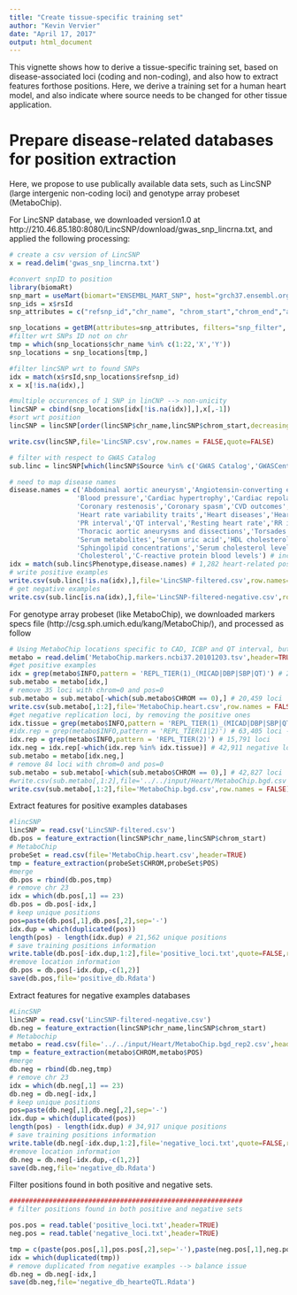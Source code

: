 ```yaml
---
title: "Create tissue-specific training set"
author: "Kevin Vervier"
date: "April 17, 2017"
output: html_document
---
```


This vignette shows how to derive a tissue-specific training set, based on disease-associated loci (coding and non-coding), and also how to extract features forthose positions. Here, we derive a training set for a human heart model, and also indicate where source needs to be changed for other tissue application.

# Prepare disease-related databases for position extraction

Here, we propose to use publically available data sets, such as LincSNP (large intergenic non-coding loci) and genotype array probeset (MetaboChip).

For LincSNP database, we downloaded version1.0 at http://210.46.85.180:8080/LincSNP/download/gwas_snp_lincrna.txt, and applied the following processing:

```r
# create a csv version of LincSNP
x = read.delim('gwas_snp_lincrna.txt')

#convert snpID to position
library(biomaRt)
snp_mart = useMart(biomart="ENSEMBL_MART_SNP", host="grch37.ensembl.org", dataset="hsapiens_snp")
snp_ids = x$rsId
snp_attributes = c("refsnp_id","chr_name", "chrom_start","chrom_end","allele_1","minor_allele")

snp_locations = getBM(attributes=snp_attributes, filters="snp_filter", values=snp_ids, mart=snp_mart)
#filter wrt SNPs ID not on chr
tmp = which(snp_locations$chr_name %in% c(1:22,'X','Y'))
snp_locations = snp_locations[tmp,]

#filter lincSNP wrt to found SNPs
idx = match(x$rsId,snp_locations$refsnp_id)
x = x[!is.na(idx),]

#multiple occurences of 1 SNP in linCNP --> non-unicity
lincSNP = cbind(snp_locations[idx[!is.na(idx)],],x[,-1])
#sort wrt position
lincSNP = lincSNP[order(lincSNP$chr_name,lincSNP$chrom_start,decreasing = F),]

write.csv(lincSNP,file='LincSNP.csv',row.names = FALSE,quote=FALSE)

# filter with respect to GWAS Catalog
sub.linc = lincSNP[which(lincSNP$Source %in% c('GWAS Catalog','GWASCentral')),]

# need to map disease names 
disease.names = c('Abdominal aortic aneurysm','Angiotensin-converting enzyme activity','Aortic root size','Arterial stiffness','Atrial fibrillation','Atrioventricular conduction',
                 'Blood pressure','Cardiac hypertrophy','Cardiac repolarization','Cardiac structure and function','Cardiovascular disease','Carotid atherosclerosis','Coronary artery calcification','Coronary artery disease','Coronary disease','Coronary heart disease',
                 'Coronary restenosis','Coronary spasm','CVD outcomes','Diastolic blood pressure','Dilated cardiomyopathy','Electrocardiographic traits','Echocardiographic traits',
                 'Heart rate variability traits','Heart diseases','Heart failure','Heart rate variability traits','Hypertension','Hypotension','Intima-media thickness myocardial infarct','Left ventricular mass','Long QT syndrome','Major CVD','Myocardial infarction','Peripartum cardiomyopathy','Peripheral artery disease',
                 'PR interval','QT interval','Resting heart rate','RR interval','Sudden cardiac arrest','Systolic blood pressure',
                 'Thoracic aortic aneurysms and dissections','Torsades de Pointes','Total ventricular volume','Triglycerides-Blood pressure','Triglycerides','Ventricular conduction', 
                 'Serum metabolites','Serum uric acid','HDL cholesterol','Acenocoumarol maintenance dosage','log10 serum total immunoglobulin E concentration','Diabetes','Birth weight',
                 'Sphingolipid concentrations','Serum cholesterol levels','LDL cholesterol','Body mass','log10 glycosylated haemoglobin','log10 fibrinogen','Lipoprotein-associated phospholipase A2 activity and mass',
                 'Cholesterol','C-reactive protein blood levels') # included cholesterol, not blood cell related disorders
idx = match(sub.linc$Phenotype,disease.names) # 1,282 heart-related positions in GWAS catalog
# write positive examples
write.csv(sub.linc[!is.na(idx),],file='LincSNP-filtered.csv',row.names=F,quote=F)
# get negative examples
write.csv(sub.linc[is.na(idx),],file='LincSNP-filtered-negative.csv',row.names=F,quote=F)

```

For genotype array probeset (like MetaboChip), we downloaded markers specs file (http://csg.sph.umich.edu/kang/MetaboChip/), and processed as follow
```r
# Using MetaboChip locations specific to CAD, ICBP and QT interval, but not found in other traits
metabo = read.delim('MetaboChip.markers.ncbi37.20101203.tsv',header=TRUE)
#get positive examples
idx = grep(metabo$INFO,pattern = 'REPL_TIER(1)_(MICAD|DBP|SBP|QT)') # 20,494 loci
sub.metabo = metabo[idx,]
# remove 35 loci with chrom=0 and pos=0
sub.metabo = sub.metabo[-which(sub.metabo$CHROM == 0),] # 20,459 loci
write.csv(sub.metabo[,1:2],file='MetaboChip.heart.csv',row.names = FALSE)
#get negative replication loci, by removing the positive ones
idx.tissue = grep(metabo$INFO,pattern = 'REPL_TIER(1)_(MICAD|DBP|SBP|QT)') # 20,494 loci
#idx.rep = grep(metabo$INFO,pattern = 'REPL_TIER(1|2)') # 63,405 loci --> too large set, try to use rep2 only
idx.rep = grep(metabo$INFO,pattern = 'REPL_TIER(2)') # 15,791 loci
idx.neg = idx.rep[-which(idx.rep %in% idx.tissue)] # 42,911 negative loci
sub.metabo = metabo[idx.neg,]
# remove 84 loci with chrom=0 and pos=0
sub.metabo = sub.metabo[-which(sub.metabo$CHROM == 0),] # 42,827 loci
#write.csv(sub.metabo[,1:2],file='../../input/Heart/MetaboChip.bgd.csv',row.names = FALSE)
write.csv(sub.metabo[,1:2],file='MetaboChip.bgd.csv',row.names = FALSE)

```

Extract features for positive examples databases
```r

#lincSNP
lincSNP = read.csv('LincSNP-filtered.csv')
db.pos = feature_extraction(lincSNP$chr_name,lincSNP$chrom_start)
# MetaboChip
probeSet = read.csv(file='MetaboChip.heart.csv',header=TRUE)
tmp = feature_extraction(probeSet$CHROM,probeSet$POS)
#merge
db.pos = rbind(db.pos,tmp)
# remove chr 23
idx = which(db.pos[,1] == 23)
db.pos = db.pos[-idx,]
# keep unique positions
pos=paste(db.pos[,1],db.pos[,2],sep='-')
idx.dup = which(duplicated(pos))
length(pos) - length(idx.dup) # 21,562 unique positions
# save training positions information
write.table(db.pos[-idx.dup,1:2],file='positive_loci.txt',quote=FALSE,row.names = FALSE)
#remove location information
db.pos = db.pos[-idx.dup,-c(1,2)]
save(db.pos,file='positive_db.Rdata')
```

Extract features for negative examples databases
```r
#LincSNP
lincSNP = read.csv('LincSNP-filtered-negative.csv')
db.neg = feature_extraction(lincSNP$chr_name,lincSNP$chrom_start)
# Metabochip
metabo = read.csv(file='../../input/Heart/MetaboChip.bgd_rep2.csv',header=TRUE)
tmp = feature_extraction(metabo$CHROM,metabo$POS)
#merge
db.neg = rbind(db.neg,tmp)
# remove chr 23
idx = which(db.neg[,1] == 23)
db.neg = db.neg[-idx,]
# keep unique positions
pos=paste(db.neg[,1],db.neg[,2],sep='-')
idx.dup = which(duplicated(pos))
length(pos) - length(idx.dup) # 34,917 unique positions
# save training positions information
write.table(db.neg[-idx.dup,1:2],file='negative_loci.txt',quote=FALSE,row.names = FALSE)
#remove location information
db.neg = db.neg[-idx.dup,-c(1,2)]
save(db.neg,file='negative_db.Rdata')
```

Filter positions found in both positive and negative sets.
```r

###########################################################
# filter positions found in both positive and negative sets

pos.pos = read.table('positive_loci.txt',header=TRUE)
neg.pos = read.table('negative_loci.txt',header=TRUE)

tmp = c(paste(pos.pos[,1],pos.pos[,2],sep='-'),paste(neg.pos[,1],neg.pos[,2],sep='-'))
idx = which(duplicated(tmp))
# remove duplicated from negative examples --> balance issue
db.neg = db.neg[-idx,]
save(db.neg,file='negative_db_hearteQTL.Rdata')

```
